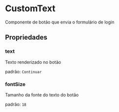 # CustomText


Componente de botão que envia o formulário de login

## Propriedades

### text

Texto renderizado no botão

padrão: `Continuar`

### fontSize

Tamanho da fonte do texto do botão

padrão: `18`

